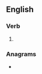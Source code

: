 ==English==

===Verb===
{{head|en|present participle}}

# {{present participle of|stress|lang=en|nocat=1}}

===Anagrams===
* {{anagrams|en|a=eginrssst|singsters}}